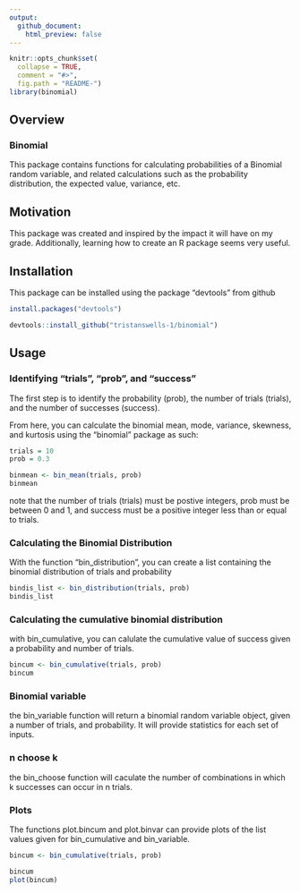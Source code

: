 ```yaml
---
output: 
  github_document:
    html_preview: false
---
```


```r
knitr::opts_chunk$set(
  collapse = TRUE,
  comment = "#>",
  fig.path = "README-")
library(binomial)
```

## Overview

### Binomial

This package contains functions for calculating probabilities of a Binomial random variable, and related calculations such as the probability distribution, the expected value, variance, etc.

## Motivation

This package was created and inspired by the impact it will have on my grade. Additionally, learning how to create an R package seems very useful.

## Installation

This package can be installed using the package "devtools" from github
```r
install.packages("devtools")

devtools::install_github("tristanswells-1/binomial")
```

## Usage
### Identifying "trials", "prob", and "success"

The first step is to identify the probability (prob), the number of trials (trials), and the number of successes (success).

From here, you can calculate the binomial mean, mode, variance, skewness, and kurtosis using the "binomial" package as such:

```r
trials = 10
prob = 0.3

binmean <- bin_mean(trials, prob)
binmean
```

note that the number of trials (trials) must be postive integers, 
prob must be between 0 and 1, and success must be a positive integer less than or equal to trials.

### Calculating the Binomial Distribution

With the function "bin_distribution", you can create a list containing the binomial distribution of trials and probability

```r
bindis_list <- bin_distribution(trials, prob)
bindis_list
```

### Calculating the cumulative binomial distribution

with bin_cumulative, you can calulate the cumulative value of success given a probability and number of trials. 

```r
bincum <- bin_cumulative(trials, prob)
bincum
```


### Binomial variable

the bin_variable function will return a binomial random variable object, given a number of trials, and probability. It will provide statistics for each set of inputs. 


### n choose k

the bin_choose function will caculate the number of combinations in which k successes can occur in n trials.

### Plots

The functions plot.bincum and plot.binvar can provide plots of the list values given for bin_cumulative and bin_variable.

```r

bincum <- bin_cumulative(trials, prob)

bincum
plot(bincum)
```
